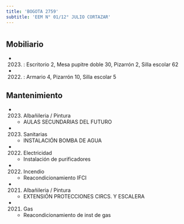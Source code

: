 ```yaml
---
title: 'BOGOTA 2759'
subtitle: 'EEM N° 01/12° JULIO CORTAZAR'
---
```


#


## Mobiliario

*  (2023) : Escritorio 2, Mesa pupitre doble 30, Pizarrón 2, Silla escolar 62 

*  (2022) : Armario 4, Pizarrón 10, Silla escolar 5 





## Mantenimiento

*  (2023) Albañileria / Pintura 
    + AULAS SECUNDARIAS DEL FUTURO

*  (2023) Sanitarias 
    + INSTALACIÓN BOMBA DE AGUA

*  (2022) Electricidad 
    + Instalación de purificadores

*  (2022) Incendio 
    + Reacondicionamiento IFCI

*  (2021) Albañileria / Pintura 
    + EXTENSIÓN PROTECCIONES CIRCS. Y ESCALERA

*  (2021) Gas 
    + Reacondicionamiento de inst de gas



